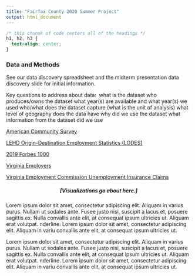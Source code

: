 ```yaml
---
title: "Fairfax County 2020 Summer Project"
output: html_document
---
```


```css
/* this chunnk of code centers all of the headings */
h1, h2, h3 {
  text-align: center;
}
```

### Data and Methods

See our data discovery spreadsheet and the midterm presentation data discovery slide for initial information.

Key questions to address about data: 
what is the dataset
who produces/owns the dataset
what year(s) are available and what year(s) we used
who/what does the dataset capture (what is the unit of analysis)
what level of geography does the data have
why did we use the dataset
what information from the dataset did we use

[American Community Survey](https://www.census.gov/programs-surveys/acs/) 

[LEHD Origin-Destination Employment Statistics (LODES)](https://lehd.ces.census.gov/data/) 

[2019 Forbes 1000](https://www.someka.net/excel-template/fortune-1000-excel-list/) 

[Virginia Employers](link here) 

[Virginia Employment Commission Unemployment Insurance Claims](https://www.vec.virginia.gov/ui-claims-dashboard) 

<center>

##### [Visualizations go about here.] 

</center>

Lorem ipsum dolor sit amet, consectetur adipiscing elit. Aliquam in varius purus. Nullam ut sodales ante. Fusee justo nisi, suscipit a lacus et, posuere sagittis ex. Nulla convallis ante elit, at consequat ipsum ultricies ut. Aliquam erat volutpat. nderline. Lorem ipsum dolor sit amet, consectetur adipiscing elit. Aliquam in variu convallis ante elit, at consequat ipsum ultricies ut.

Lorem ipsum dolor sit amet, consectetur adipiscing elit. Aliquam in varius purus. Nullam ut sodales ante. Fusee justo nisi, suscipit a lacus et, posuere sagittis ex. Nulla convallis ante elit, at consequat ipsum ultricies ut. Aliquam erat volutpat. nderline. Lorem ipsum dolor sit amet, consectetur adipiscing elit. Aliquam in variu convallis ante elit, at consequat ipsum ultricies ut.